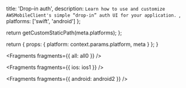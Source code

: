 
  title: 'Drop-in auth',
  description: `Learn how to use and customize AWSMobileClient's simple “drop-in” auth UI for your application. `,
  platforms: ['swift', 'android']
};

  return getCustomStaticPath(meta.platforms);
};

  return {
    props: {
      platform: context.params.platform,
      meta
    }
  };
}


<Fragments fragments={{ all: all0 }} />


<Fragments fragments={{ ios: ios1 }} />


<Fragments fragments={{ android: android2 }} />
